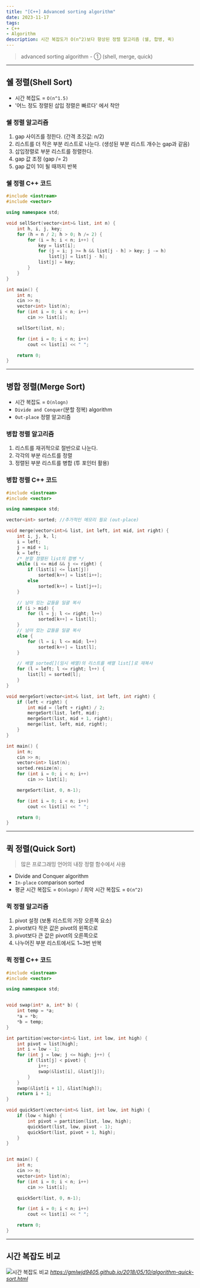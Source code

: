 ```yaml
---
title: "[C++] Advanced sorting algorithm"
date: 2023-11-17
tags: 
- C++
- Algorithm
description: 시간 복잡도가 O(n^2)보다 향상된 정렬 알고리즘 (쉘, 합병, 퀵)
---
```


> advanced sorting algorithm - ① (shell, merge, quick)
***
## 쉘 정렬(Shell Sort)
- 시간 복잡도 = `O(n^1.5)`
- '어느 정도 정렬된 삽입 정렬은 빠르다' 에서 착안

### 쉘 정렬 알고리즘
1. gap 사이즈를 정한다. (간격 초깃값: n/2)
2. 리스트를 더 작은 부분 리스트로 나눈다. (생성된 부분 리스트 개수는 gap과 같음)
3. 삽입정렬로 부분 리스트를 정렬한다.
4. gap 값 조정 (gap /= 2)
5. gap 값이 1이 될 때까지 반복

### 쉘 정렬 C++ 코드
```cpp
#include <iostream>
#include <vector>

using namespace std;

void sellSort(vector<int>& list, int n) {
	int h, i, j, key;
	for (h = n / 2; h > 0; h /= 2) {
		for (i = h; i < n; i++) {
			key = list[i];
			for (j = i; j >= h && list[j - h] > key; j -= h)
				list[j] = list[j - h];
			list[j] = key;
		}
	}
}

int main() {
	int n;
	cin >> n;
	vector<int> list(n);
	for (int i = 0; i < n; i++)
		cin >> list[i];

	sellSort(list, n);

	for (int i = 0; i < n; i++)
		cout << list[i] << " ";

	return 0;
}
```
***
## 병합 정렬(Merge Sort)
- 시간 복잡도 = `O(nlogn)`
- `Divide and Conquer`(분할 정복) algorithm
- `Out-place` 정렬 알고리즘

### 병합 정렬 알고리즘
1. 리스트를 재귀적으로 절반으로 나눈다.
2. 각각의 부분 리스트를 정렬
3. 정렬된 부분 리스트를 병합 (투 포인터 활용)

### 병합 정렬 C++ 코드
```cpp
#include <iostream>
#include <vector>

using namespace std;

vector<int> sorted; //추가적인 메모리 필요 (out-place)

void merge(vector<int>& list, int left, int mid, int right) {
	int i, j, k, l;
	i = left;
	j = mid + 1;
	k = left;
	/* 분할 정렬된 list의 합병 */
	while (i <= mid && j <= right) {
		if (list[i] <= list[j])
			sorted[k++] = list[i++];
		else
			sorted[k++] = list[j++];
	}

	// 남아 있는 값들을 일괄 복사
	if (i > mid) {
		for (l = j; l <= right; l++)
			sorted[k++] = list[l];
	}
	// 남아 있는 값들을 일괄 복사
	else {
		for (l = i; l <= mid; l++)
			sorted[k++] = list[l];
	}

	// 배열 sorted[](임시 배열)의 리스트를 배열 list[]로 재복사
	for (l = left; l <= right; l++) {
		list[l] = sorted[l];
	}
}

void mergeSort(vector<int>& list, int left, int right) {
	if (left < right) {
		int mid = (left + right) / 2;
		mergeSort(list, left, mid);
		mergeSort(list, mid + 1, right);
		merge(list, left, mid, right);
	}
}

int main() {
	int n;
	cin >> n;
	vector<int> list(n);
	sorted.resize(n);
	for (int i = 0; i < n; i++)
		cin >> list[i];

	mergeSort(list, 0, n-1);

	for (int i = 0; i < n; i++)
		cout << list[i] << " ";

	return 0;
}
```
***
## 퀵 정렬(Quick Sort)
> 많은 프로그래밍 언어의 내장 정렬 함수에서 사용
- Divide and Conquer algorithm
- `In-place` comparison sorted
- 평균 시간 복잡도 = `O(nlogn)` / 최악 시간 복잡도 = `O(n^2)`

### 퀵 정렬 알고리즘
1. pivot 설정 (보통 리스트의 가장 오른쪽 요소)
2. pivot보다 작은 값은 pivot의 왼쪽으로
3. pivot보다 큰 값은 pivot의 오른쪽으로
4. 나누어진 부분 리스트에서도 1~3번 반복

### 퀵 정렬 C++ 코드
```cpp
#include <iostream>
#include <vector>

using namespace std;


void swap(int* a, int* b) {
	int temp = *a;
	*a = *b;
	*b = temp;
}

int partition(vector<int>& list, int low, int high) {
	int pivot = list[high];
	int i = low - 1;
	for (int j = low; j <= high; j++) {
		if (list[j] < pivot) {
			i++;
			swap(&list[i], &list[j]);
		}
	}
	swap(&list[i + 1], &list[high]);
	return i + 1;
}

void quickSort(vector<int>& list, int low, int high) {
	if (low < high) {
		int pivot = partition(list, low, high);
		quickSort(list, low, pivot - 1);
		quickSort(list, pivot + 1, high);
	}
}


int main() {
	int n;
	cin >> n;
	vector<int> list(n);
	for (int i = 0; i < n; i++)
		cin >> list[i];

	quickSort(list, 0, n-1);

	for (int i = 0; i < n; i++)
		cout << list[i] << " ";

	return 0;
}
```
***
## 시간 복잡도 비교
![시간 복잡도 비교](/images/11.17/11.17.image1.png)
<cite>https://gmlwjd9405.github.io/2018/05/10/algorithm-quick-sort.html</cite>